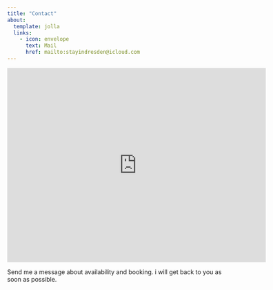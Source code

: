```yaml
---
title: "Contact"
about:
  template: jolla
  links:
    - icon: envelope
      text: Mail
      href: mailto:stayindresden@icloud.com
---
```


<iframe src="https://www.google.com/maps/embed?pb=!1m18!1m12!1m3!1d969.9991460972227!2d13.740227258261351!3d51.068535928557914!2m3!1f0!2f0!3f0!3m2!1i1024!2i768!4f13.1!3m3!1m2!1s0x4709cf1152d98f8f%3A0x1f8498c53c3ab35d!2zTMO2w59uaXR6c3RyYcOfZSAxNiwgMDEwOTcgRHJlc2Rlbg!5e0!3m2!1sen!2sde!4v1744575048159!5m2!1sen!2sde" width="600" height="450" style="border:0;" allowfullscreen loading="lazy" referrerpolicy="no-referrer-when-downgrade">

</iframe>

Send me a message about availability and booking. i will get back to you as soon as possible.
